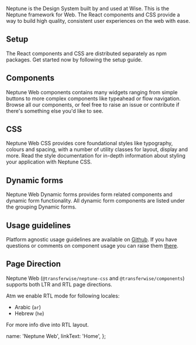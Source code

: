 
Neptune is the Design System built by and used at Wise. This is the Neptune framework for Web. The React components and CSS provide a way to build high quality, consistent user experiences on the web with ease.

## Setup

The React components and CSS are distributed separately as npm packages. Get started now by following the <DocumentLink href="/about/Setup">setup guide</DocumentLink>.

## Components

Neptune Web components contains many widgets ranging from simple buttons to more complex components like typeahead or flow navigation. Browse all our <DocumentLink href="/components/inputs/Button">components</DocumentLink>, or feel free to raise an issue or contribute if there's something else you'd like to see.

## CSS

Neptune Web CSS provides core foundational styles like typography, colours and spacing, with a number of utility classes for layout, display and more. Read the <DocumentLink href="/about/Styles">style documentation</DocumentLink> for in-depth information about styling your application with Neptune CSS.

## Dynamic forms

Neptune Web Dynamic forms provides form related components and dynamic form functionality. All dynamic form <DocumentLink href="/components/dynamicForms/DynamicFieldDefinitionList">components</DocumentLink> are listed under the grouping Dynamic forms.

## Usage guidelines

Platform agnostic usage guidelines are available on [Github](https://github.com/transferwise/neptune). If you have questions or comments on component usage you can raise them [there](https://github.com/transferwise/neptune/issues).

## Page Direction

Neptune Web (`@transferwise/neptune-css` and `@transferwise/components`) supports both LTR and RTL page directions.

Atm we enable RTL mode for following locales:

- Arabic (`ar`)
- Hebrew (`he`)

For more info dive into <DocumentLink href="styles/addons/RtlLayout">RTL layout</DocumentLink>.

  name: 'Neptune Web',
  linkText: 'Home',
};
